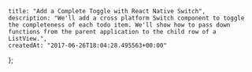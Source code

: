     title: "Add a Complete Toggle with React Native Switch",
    description: "We'll add a cross platform Switch component to toggle the completeness of each todo item. We'll show how to pass down functions from the parent application to the child row of a ListView.",
    createdAt: "2017-06-26T18:04:28.495563+00:00"
};


    
